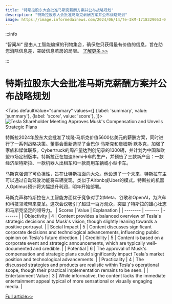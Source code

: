 ```yaml
---
title: "特斯拉股东大会批准马斯克薪酬方案并公布战略规划"
description: "特斯拉股东大会批准马斯克薪酬方案并公布战略规划"
image: https://image.informedainews.com/2024/06/14/Te-IkM-1718329053-0.jpg
---
```



:::info

“智闻AI“ 是由人工智能编撰的刊物集合，确保您只获得最有价值的信息，旨在助您消除信息差，突破信息茧房的局限。  [了解更多 >>](/)

:::

# 特斯拉股东大会批准马斯克薪酬方案并公布战略规划


<Tabs
	defaultValue="summary"
	values={[
	{label: 'summary', value: 'summary'},
	{label: 'score', value: 'score'},
]}>
<TabItem value="summary">
<img
  src="https://image.informedainews.com/2024/06/14/Te-IkM-1718329053-0.jpg"
  alt="Tesla Shareholder Meeting Approves Musk's Compensation and Unveils Strategic Plans"
/>



特斯拉2024年股东大会批准了埃隆·马斯克价值5600亿美元的薪酬方案，同时进行了一系列战略决策。董事会重新选举了金巴尔·马斯克和詹姆斯·默多克，加强了家族和媒体联系。Cybertruck的周产量达到创纪录的1300辆，并计划为中国和欧盟市场定制版本。特斯拉正在加速Semi卡车的生产，并预告了三款新产品：一款经济型特斯拉、一款机器人出租车和一款商用车辆或小型卡车。

马斯克强调了可负担性，旨在让特斯拉面向大众。他设想了一个未来，特斯拉车主可以通过自动驾驶功能将车辆变现，类似于Airbnb或Uber的模式。特斯拉的机器人Optimus预计将大幅提升利润，明年开始部署。

马斯克声称特斯拉在人工智能方面优于竞争对手如Meta、谷歌和OpenAI，为汽车和科技领域带来变革。这次会议吸引了超过一百万观众，突显了特斯拉的雄心壮志和马斯克坚定的领导力。
</TabItem>
<TabItem value="score">
	| Scores     | Value   | Explanation |
	| -------- | ------- | ------- |
	| Objectivity  | 4    | Content provides a balanced overview of Tesla's strategic decisions and Musk's vision, though slightly leaning towards a positive portrayal.    |
	| Social Impact | 5     | Content discusses significant corporate decisions and technological advancements, influencing public opinion on Tesla's future direction.    |
	| Credibility    | 5    | Content is based on a corporate event and strategic announcements, which are typically well-documented and credible.    |
	| Potential    | 6    | The approval of Musk's compensation and strategic plans could significantly impact Tesla's market position and technological advancements.    |
	| Practicality    | 4    | The discussed strategies and products are realistic within Tesla's operational scope, though their practical implementation remains to be seen.    |
	| Entertainment Value    | 3    | While informative, the content lacks the immediate entertainment appeal typical of more sensational or visually engaging media.    |
</TabItem>
</Tabs>

[Full article>>](https://wallstreetcn.com/articles/3717197)
